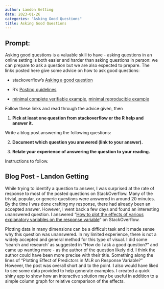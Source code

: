 ```yaml
---
author: Landon Getting
date: 2023-01-26
categories: "Asking Good Questions"
title: Asking Good Questions
---
```


## Prompt:

Asking good questions is a valuable skill to have - asking questions in an online setting is both easier and harder than asking questions in person: we can prepare to ask a question but we are also expected to prepare. The links posted here give some advice on how to ask good questions:

-   stackoverflow's [Asking a good question](http://stackoverflow.com/help/how-to-ask)

-   R's [Posting guidelines](https://www.r-project.org/posting-guide.html)

-   [minimal complete verifiable example](https://stackoverflow.com/help/mcve), [minimal reproducible example](https://www.tidyverse.org/help/)

Follow these links and read through the advice given, then

1.  **Pick at least one question from stackoverflow or the R help and answer it.**

Write a blog post answering the following questions:

2.  **Document which question you answered (link to your answer).**

3.  **Relate your experience of answering the question to your reading.**

<!--Go to [https://github.com/Stat585-at-ISU/blog](https://github.com/Stat585-at-ISU/blog) for instructions about how to prepare and submit your blog post.-->

Instructions to follow.

## Blog Post - Landon Getting

While trying to identify a question to answer, I was surprised at the rate of response to most of the posted questions on StackOverflow. Many of the trivial, popular, or generic questions were answered in around 20 minutes. By the time I was done crafting my response, there had already been an accepted answer. However, I went back a few days and found an interesting unanswered question. I answered "[How to plot the effects of various explanatory variables on the response variable](https://stackoverflow.com/questions/75241834/how-to-plot-the-effects-of-various-explanatory-variables-on-the-response-variabl)" on StackOverflow.

Plotting data in many dimensions can be a difficult task and it made sense why this question was unanswered. In my limited experience, there is not a widely accepted and general method for this type of visual. I did some 'search and research' as suggested in "How do I ask a good question?" and came up wanting more - as the author of the question likely did. I think the author could have been more precise with their title. Something along the lines of "Plotting Effect of Predictors in MLR on Response Variable?" However, the post was overall short and to the point. I also would have liked to see some data provided to help generate examples. I created a quick shiny app to show how an interactive solution may be useful in addition to a simple column graph for relative comparison of the effects.
